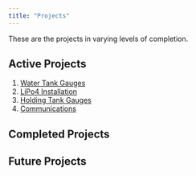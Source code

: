 ```yaml
---
title: "Projects"
---
```


These are the projects in varying levels of completion.

## Active Projects

1. [Water Tank Gauges](watertank.qmd)
2. [LiPo4 Installation](lipo4.qmd)
3. [Holding Tank Gauges](holdingtank.qmd)
4. [Communications](communications.qmd)

## Completed Projects




## Future Projects


